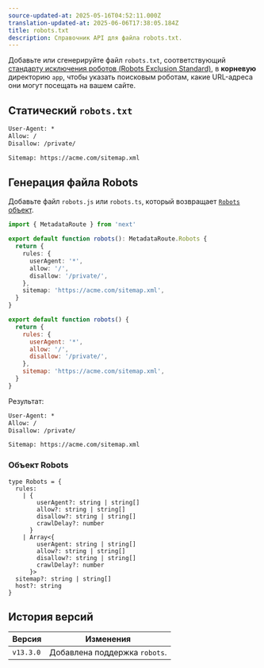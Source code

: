 ```yaml
---
source-updated-at: 2025-05-16T04:52:11.000Z
translation-updated-at: 2025-06-06T17:38:05.184Z
title: robots.txt
description: Справочник API для файла robots.txt.
---
```


Добавьте или сгенерируйте файл `robots.txt`, соответствующий [стандарту исключения роботов (Robots Exclusion Standard)](https://en.wikipedia.org/wiki/Robots.txt#Standard), в **корневую** директорию `app`, чтобы указать поисковым роботам, какие URL-адреса они могут посещать на вашем сайте.

## Статический `robots.txt`

```txt filename="app/robots.txt"
User-Agent: *
Allow: /
Disallow: /private/

Sitemap: https://acme.com/sitemap.xml
```

## Генерация файла Robots

Добавьте файл `robots.js` или `robots.ts`, который возвращает [`Robots` объект](#robots-object).

```ts filename="app/robots.ts" switcher
import { MetadataRoute } from 'next'

export default function robots(): MetadataRoute.Robots {
  return {
    rules: {
      userAgent: '*',
      allow: '/',
      disallow: '/private/',
    },
    sitemap: 'https://acme.com/sitemap.xml',
  }
}
```

```js filename="app/robots.js" switcher
export default function robots() {
  return {
    rules: {
      userAgent: '*',
      allow: '/',
      disallow: '/private/',
    },
    sitemap: 'https://acme.com/sitemap.xml',
  }
}
```

Результат:

```txt
User-Agent: *
Allow: /
Disallow: /private/

Sitemap: https://acme.com/sitemap.xml
```

### Объект Robots

```tsx
type Robots = {
  rules:
    | {
        userAgent?: string | string[]
        allow?: string | string[]
        disallow?: string | string[]
        crawlDelay?: number
      }
    | Array<{
        userAgent: string | string[]
        allow?: string | string[]
        disallow?: string | string[]
        crawlDelay?: number
      }>
  sitemap?: string | string[]
  host?: string
}
```

## История версий

| Версия    | Изменения               |
| --------- | ----------------------- |
| `v13.3.0` | Добавлена поддержка `robots`. |